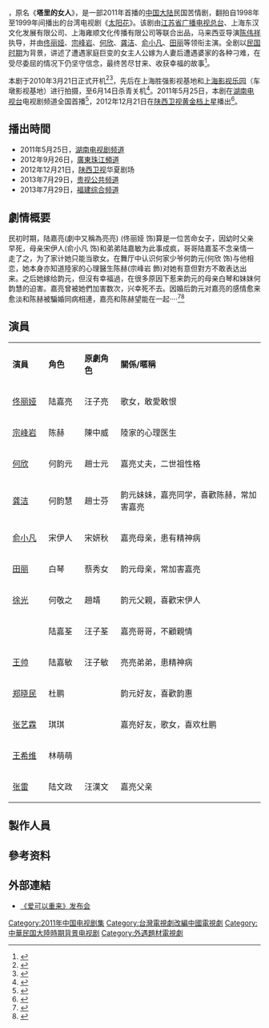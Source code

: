 {{电视节目信息框
| 颜色      = #FFCC00
| 名称      = 爱可以重来
| 英文名称  = ''Love Can Come Again''
| 图片      = [[File:Love_Can_Come_Again.jpg|280px]]
| 图说      = 主创合影
| 别名      = 塔里的女人
| 类型      = 苦情剧 - 民国、爱情、伦理
| 格式      = [[电视连续剧|电视连续剧]]
| 原创      = [[太陽花_(電視劇)|太阳花]]
| 编剧      = 李顺慈（旧版）、环玥
| 导演      = [[陈伟祥|陈伟祥]]
| 助理导演  = 赵士尧
| 主演      = [[佟丽娅|佟丽娅]]、[[宗峰岩|宗峰岩]]、[[何欣|何欣]]、<br />[[龚洁|龚洁]]、[[俞小凡|俞小凡]]、[[田丽|田丽]]
| 配音      = [[杨梦露|杨梦露]]、夏磊、谢添天、冯骏骅、黄莺、范楚绒
| 国家      = {{CHN}}
| 语言      = [[普通话|普通话]]
| 字幕      = 中文
| 集数      = 30集
| 配乐作曲  = [[周思贤|周思贤]]
| 片头曲    = 朱洁《太阳花》
| 作曲      = 杨昊东
| 作词      = 钟陈
| 片尾曲    = 杨昊东《不变的决定》
| 作曲2     = 杨昊东
| 作词2     = 杨昊东
| 制作年份  = 2010年
| 制片人    = 潘磊、胡元杰
| 出品人    = 王广群、顾令阳、周宇闻、卫志明
| 监制      = 景志刚、朱小楠
| 剪辑      = 王雷、黄永明、雨洋
| 外景      = {{CHN}}上海胜强、车墩影视基地
| 摄影      = 陶正扬
| 制作公司  = [[江苏省广播电视总台|江苏广电]]、上海东汉文化、上海雍顺文化、金艺华都影视、美胜影视
| 频道      = [[湖南电视台|湖南电视剧频道]]
| 播出國家   = {{CHN}}
| 开始      = {{Start date|2011|5|25}}
| 结束      = 
}}

{{Engname|《爱可以重来》|Love Can Come Again}}，原名《'''塔里的女人'''》，是一部2011年首播的[[中国大陆|中国大陆]]民国苦情剧，翻拍自1998年至1999年间播出的台湾电视剧《[[太陽花_(電視劇)|太阳花]]》。该剧由[[江苏省广播电视总台|江苏省广播电视总台]]、上海东汉文化发展有限公司、上海雍顺文化传播有限公司等联合出品，马来西亚导演[[陈伟祥|陈伟祥]]执导，并由[[佟丽娅|佟丽娅]]、[[宗峰岩|宗峰岩]]、[[何欣|何欣]]、[[龚洁|龚洁]]、[[俞小凡|俞小凡]]、[[田丽|田丽]]等领衔主演。全剧以[[中华民国|民国时期]]为背景，讲述了遭遇家庭巨变的女主人公嫁为人妻后遭遇婆家的各种刁难，在受尽委屈的情况下仍坚守信念，最终苦尽甘来、收获幸福的故事<ref>{{cite news | title=宗峰岩《塔里的女人》演绎“绝版爱情” (图) | url=http://ent.sina.com.cn/v/m/2010-04-22/14342936946.shtml | newspaper=[[新浪|新浪娱乐]] | date=2010-04-22 | accessdate=2014-03-13 | archive-date=2014-03-13 | archive-url=https://web.archive.org/web/20140313110405/http://ent.sina.com.cn/v/m/2010-04-22/14342936946.shtml | dead-url=no }}</ref>。

本剧于2010年3月21日正式开机<ref>{{cite web | title=佟丽娅2010年3月21日新浪微博 | url=http://weibo.com/1345566427/k4Cf7id4u | date=2010-03-21 | accessdate=2014-03-13 | archive-date=2014-03-13 | archive-url=https://web.archive.org/web/20140313101940/http://www.weibo.com/1345566427/k4Cf7id4u | dead-url=no }}</ref><ref>{{cite news | title=《塔里的女人》上海开机 宗峰岩爱疯子不离不弃 | url=http://ent.sina.com.cn/v/m/2010-03-26/17492909846.shtml | newspaper=新浪娱乐 | date=2010-03-26 | accessdate=2013-10-15 | archive-date=2014-10-23 | archive-url=https://web.archive.org/web/20141023180257/http://ent.sina.com.cn/v/m/2010-03-26/17492909846.shtml | dead-url=no }}</ref>，先后在上海胜强影视基地和[[上海影视乐园|上海影视乐园]]（车墩影视基地）进行拍摄，至6月14日杀青关机<ref>{{cite web | title=杀青了。杀青了。再见《塔里的女人》 | url=http://blog.sina.com.cn/s/blog_4b9b10e10100j9bf.html | date=2010-06-14 | accessdate=2013-10-17 | archive-date=2014-10-23 | archive-url=https://web.archive.org/web/20141023174419/http://blog.sina.com.cn/s/blog_4b9b10e10100j9bf.html | dead-url=no }}</ref>。2011年5月25日，本剧在[[湖南电视台|湖南电视台]]电视剧频道全国首播<ref>{{cite news | title=《爱可以重来》首播 佟丽娅：不想跟杨幂比 | url=http://ent.163.com/11/0528/02/7540I5HH00032DGD.html | newspaper=[[潇湘晨报|潇湘晨报]] | date=2011-05-28 | access-date=2013-10-17 | archive-url=https://web.archive.org/web/20131017130730/http://ent.163.com/11/0528/02/7540I5HH00032DGD.html | archive-date=2013-10-17 | dead-url=yes }}</ref>，2012年12月21日在[[陕西卫视|陕西卫视]][[黄金时段|黄金档]][[中国省级卫星电视频道|上星]]播出<ref>{{cite news | title=《爱可以重来》陕西首播 演绎两代人感情纠葛 | url=http://ent.qq.com/a/20121219/000254.htm | newspaper=[[腾讯娱乐|腾讯娱乐]] | date=2012-12-19 | accessdate=2013-10-15 | archive-date=2013-10-17 | archive-url=https://web.archive.org/web/20131017124831/http://ent.qq.com/a/20121219/000254.htm | dead-url=no }}</ref>。

==播出時間==
*2011年5月25日，[[湖南电视台|湖南电视剧频道]]
*2012年9月26日，[[珠江頻道|廣東珠江頻道]]
*2012年12月21日，[[陕西卫视|陕西卫视]]华夏剧场
*2013年7月29日，[[贵州电视台|贵视公共频道]]
*2013年7月29日，[[福建电视台|福建综合频道]]

== 劇情概要 ==
民初时期，陆嘉亮(劇中又稱為亮亮) (佟丽娅 饰)算是一位苦命女子，因幼时父亲早死，母亲宋伊人(俞小凡 饰)和弟弟陆嘉敏为此事成疯，哥哥陆嘉荃不念亲情一走了之，为了家计她只能当歌女。在舞厅中认识何家少爷何韵元(何欣 饰)与他相恋，她本身亦知道陸家的心理醫生陈赫(宗峰岩 飾)对她有意但對方不敢表达出来。之后她嫁给韵元，但沒有幸福過，在很多原因下惹来韵元的母亲白琴和妹妹何韵慧的迫害。嘉亮曾被她們加害数次，兴幸死不去。因婚后韵元对嘉亮的感情愈来愈淡和陈赫被騙婚同病相連，嘉亮和陈赫望能在一起····<ref>{{Cite web |url=http://ent.qq.com/a/20130112/000111.htm |title=《爱可以重来》收官 宗峰岩佟丽娅虐心恋终圆满 |accessdate=2013-07-06 |archive-date=2013-04-04 |archive-url=https://web.archive.org/web/20130404154316/http://ent.qq.com/a/20130112/000111.htm |dead-url=no }}</ref><ref>{{Cite web |url=http://ent.takungpao.com/tv/q/2013/0107/1372557.html |title=《爱可以重来》热播 宗峰岩佟丽娅复刻绝版爱情 |accessdate=2013-07-06 |archive-date=2016-03-04 |archive-url=https://web.archive.org/web/20160304081948/http://ent.takungpao.com/tv/q/2013/0107/1372557.html |dead-url=no }}</ref>

==演員==
{|class="wikitable" width="65%"
|- style="background:cornflowerblue; color:white" align=center
|style="width:10%"|'''演員'''||style="width:10%"|'''角色'''||style="width:10%"|'''原劇角色'''||style="width:40%"|'''關係/暱稱'''
|-
|[[佟丽娅|佟丽娅]]||陆嘉亮||汪子亮||歌女，敢愛敢恨
|-
|[[宗峰岩|宗峰岩]]||陈赫||陳中威||陸家的心理医生
|-
|[[何欣|何欣]]||何韵元||趙士元||嘉亮丈夫，二世祖性格
|-
|[[龚洁|龚洁]]||何韵慧||趙士芬||韵元妹妹，嘉亮同学，喜歡陈赫，常加害嘉亮
|-
|[[俞小凡|俞小凡]]||宋伊人||宋妍秋||嘉亮母亲，患有精神病
|-
|[[田丽|田丽]]||白琴||蔡秀女||韵元母亲，常加害嘉亮
|-
|[[徐光|徐光]]||何敬之||趙靖||韵元父親，喜歡宋伊人
|-
| ||陆嘉荃||汪子荃||嘉亮哥哥，不顧親情
|-
|[[王帅|王帅]]||陆嘉敏||汪子敏||亮亮弟弟，患精神病
|-
|[[郑晓民|郑晓民]]||杜鹏||||韵元好友，喜歡韵惠
|-
|[[张艺霖|张艺霖]]||琪琪||||嘉亮好友，歌女，喜欢杜鹏
|-
|[[王希维|王希维]]||林萌萌||||
|-
|[[张雷|张雷]]||陆文政||汪漢文||嘉亮父亲
|}

== 製作人員 ==

==參考资料==
<div class="references-small">
<references />
</div>

==外部連結==
*[http://ent.qq.com/a/20121218/000216.htm   《爱可以重来》发布会] {{Wayback|url=http://ent.qq.com/a/20121218/000216.htm |date=20131018035908 }}
{{2011年中國大陸古裝/民初電視劇}}
{{DEFAULTSORT:AI爱}}
[[Category:2011年中国电视剧集|Category:2011年中国电视剧集]]
[[Category:台灣電視劇改編中國電視劇|Category:台灣電視劇改編中國電視劇]]
[[Category:中華民国大陸時期背景电视剧|Category:中華民国大陸時期背景电视剧]]
[[Category:外遇題材電視劇|Category:外遇題材電視劇]]